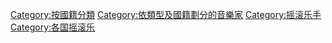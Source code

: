 {{Categories by country|nocat}}

[[Category:按國籍分類|Category:按國籍分類]]
[[Category:依類型及國籍劃分的音樂家|Category:依類型及國籍劃分的音樂家]]
[[Category:摇滚乐手|Category:摇滚乐手]]
[[Category:各国摇滚乐|Category:各国摇滚乐]]